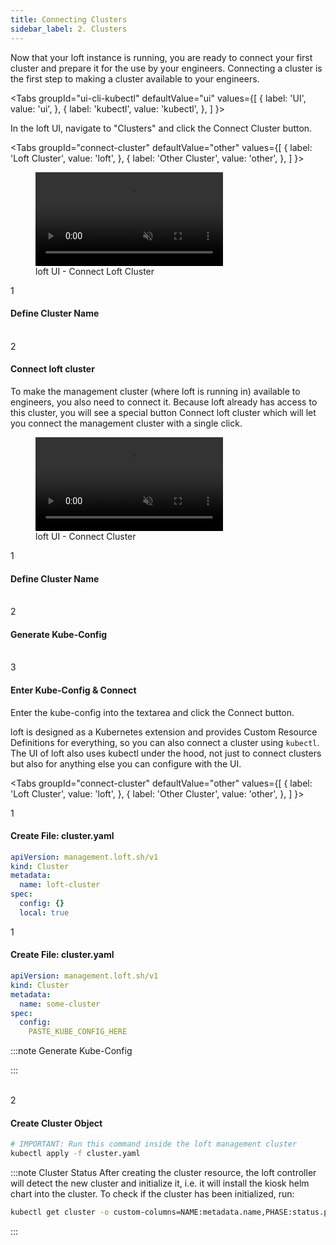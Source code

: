 ```yaml
---
title: Connecting Clusters
sidebar_label: 2. Clusters
---
```



Now that your loft instance is running, you are ready to connect your first cluster and prepare it for the use by your engineers. Connecting a cluster is the first step to making a cluster available to your engineers.

<Tabs
  groupId="ui-cli-kubectl"
  defaultValue="ui"
  values={[
    { label: 'UI', value: 'ui', },
    { label: 'kubectl', value: 'kubectl', },
  ]
}>
<TabItem value="ui">

In the loft UI, navigate to "Clusters" and click the <Highlight>Connect Cluster</Highlight> button.

<Tabs
  groupId="connect-cluster"
  defaultValue="other"
  values={[
    { label: 'Loft Cluster', value: 'loft', },
    { label: 'Other Cluster', value: 'other', },
  ]
}>
<TabItem value="loft">

<figure class="frame">
  <video controls loop autoplay="true" muted>
    <source src="/img/ui/clusters/connect-cluster-loft.mp4" type="video/mp4" />
  </video>
  <figcaption>loft UI - Connect Loft Cluster</figcaption>
</figure>

<Step>1</Step>

#### Define Cluster Name

<ChooseClusterNameFragment/>

<br/>
<Step>2</Step>

#### Connect loft cluster

To make the management cluster (where loft is running in) available to engineers, you also need to connect it. Because loft already has access to this cluster, you will see a special button <Highlight>Connect loft cluster</Highlight> which will let you connect the management cluster with a single click.

</TabItem>
<TabItem value="other">

<figure class="frame">
  <video controls loop autoplay="true" muted>
    <source src="/img/ui/clusters/connect-cluster.mp4" type="video/mp4" />
  </video>
  <figcaption>loft UI - Connect Cluster</figcaption>
</figure>

<Step>1</Step>

#### Define Cluster Name

<ChooseClusterNameFragment/>


<br/>
<Step>2</Step>

#### Generate Kube-Config

<CreateKubeConfigFragment/>


<br/>
<Step>3</Step>

#### Enter Kube-Config &amp; Connect
Enter the kube-config into the textarea and click the <Highlight>Connect</Highlight> button.


</TabItem>
</Tabs>


</TabItem>
<TabItem value="kubectl">

loft is designed as a Kubernetes extension and provides Custom Resource Definitions for everything, so you can also connect a cluster using `kubectl`. The UI of loft also uses kubectl under the hood, not just to connect clusters but also for anything else you can configure with the UI.

<Tabs
  groupId="connect-cluster"
  defaultValue="other"
  values={[
    { label: 'Loft Cluster', value: 'loft', },
    { label: 'Other Cluster', value: 'other', },
  ]
}>
<TabItem value="loft">

<Step>1</Step>

#### Create File: cluster.yaml

```yaml {7}
apiVersion: management.loft.sh/v1
kind: Cluster
metadata:
  name: loft-cluster
spec:
  config: {}
  local: true
```

</TabItem>
<TabItem value="other">

<Step>1</Step>

#### Create File: cluster.yaml

```yaml {7}
apiVersion: management.loft.sh/v1
kind: Cluster
metadata:
  name: some-cluster
spec:
  config: 
    PASTE_KUBE_CONFIG_HERE
```

:::note Generate Kube-Config

<CreateKubeConfigFragment/>

:::

</TabItem>
</Tabs>

<br />
<Step>2</Step>

#### Create Cluster Object

```bash
# IMPORTANT: Run this command inside the loft management cluster
kubectl apply -f cluster.yaml
```

:::note Cluster Status
After creating the cluster resource, the loft controller will detect the new cluster and initialize it, i.e. it will install the kiosk helm chart into the cluster. To check if the cluster has been initialized, run:
```bash
kubectl get cluster -o custom-columns=NAME:metadata.name,PHASE:status.phase
```
:::

</TabItem>
</Tabs>
